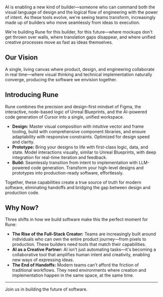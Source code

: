 AI is enabling a new kind of builder—someone who can command both the visual language of design and the logical flow of engineering with the power of intent. As these tools evolve, we're seeing teams transform, increasingly made up of builders who move seamlessly from ideas to execution.

We're building Rune for this builder, for this future—where mockups don't get thrown over walls, where translation gaps disappear, and where unified creative processes move as fast as ideas themselves.

## Our Vision

A single, living canvas where product, design, and engineering collaborate in real time—where visual thinking and technical implementation naturally converge, producing the software we envision together.

## Introducing Rune

Rune combines the precision and design-first mindset of Figma, the interactive, node-based logic of Unreal Blueprints, and the AI-powered code generation of Cursor into a single, unified workspace.

*   **Design:** Master visual composition with intuitive vector and frame tooling, build with comprehensive component libraries, and ensure adaptability with responsive constraints. Optimized for design speed and clarity.
*   **Prototype:** Bring your designs to life with first-class logic, data, and state. Model interactions visually, similar to Unreal Blueprints, with deep integration for real-time iteration and feedback.
*   **Build:** Seamlessly transition from intent to implementation with LLM-powered code generation. Transform your high-level designs and prototypes into production-ready software, effortlessly.

Together, these capabilities create a true source of truth for modern software, eliminating handoffs and bridging the gap between design and production code.

## Why Now?

Three shifts in how we build software make this the perfect moment for Rune:

*   **The Rise of the Full-Stack Creator:** Teams are increasingly built around individuals who can own the entire product journey—from pixels to production. These builders need tools that match their capabilities.
*   **AI as a Creative Partner:** AI isn't just automating tasks—it's becoming a collaborative tool that amplifies human intent and creativity, enabling new ways of expressing ideas.
*   **The End of Handoffs:** Modern teams can't afford the friction of traditional workflows. They need environments where creation and implementation happen in the same space, at the same time.

---

Join us in building the future of software.
